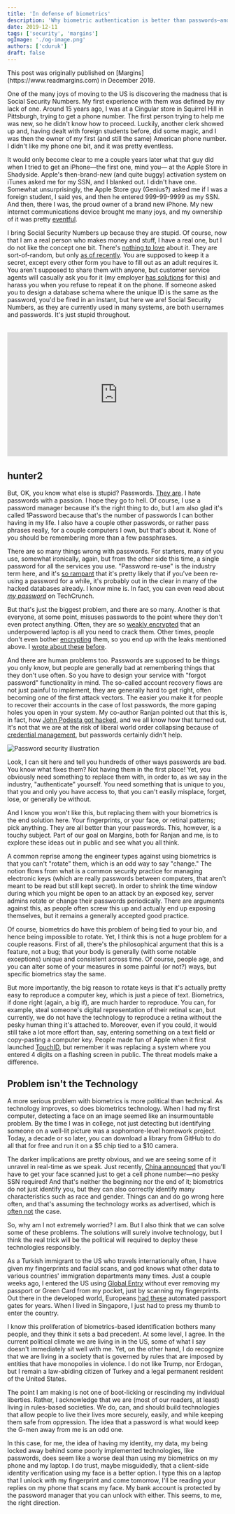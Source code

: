 ```yaml
---
title: 'In defense of biometrics'
description: 'Why biometric authentication is better than passwords—and how to think about the political implications of widespread biometric systems'
date: 2019-12-11
tags: ['security', 'margins']
ogImage: './og-image.png'
authors: ['cduruk']
draft: false
---
```




<Callout variant="note">
This post was originally published on [Margins](https://www.readmargins.com) in December 2019.
</Callout>

One of the many joys of moving to the US is discovering the madness that is Social Security Numbers. My first experience with them was defined by my lack of one. Around 15 years ago, I was at a Cingular store in Squirrel Hill in Pittsburgh, trying to get a phone number. The first person trying to help me was new, so he didn't know how to proceed. Luckily, another clerk showed up and, having dealt with foreign students before, did some magic, and I was then the owner of my first (and still the same) American phone number. I didn't like my phone one bit, and it was pretty eventless.

It would only become clear to me a couple years later what that guy did when I tried to get an iPhone—the first one, mind you— at the Apple Store in Shadyside. Apple's then-brand-new (and quite buggy) activation system on iTunes asked me for my SSN, and I blanked out. I didn't have one. Somewhat unsurprisingly, the Apple Store guy (Genius?) asked me if I was a foreign student, I said yes, and then he entered 999-99-9999 as my SSN. And then, there I was, the proud owner of a brand new iPhone. My new internet communications device brought me many joys, and my ownership of it was pretty [eventful](https://archive.triblive.com/news/police-say-students-back-in-school-are-smorgasbord-for-would-be-robbers/).

I bring Social Security Numbers up because they are stupid. Of course, now that I am a real person who makes money and stuff, I have a real one, but I do not like the concept one bit. There's [nothing to love](https://www.youtube.com/watch?v=Erp8IAUouus) about it. They are sort-of-random, but only [as of recently](https://www.ssa.gov/employer/randomization.html). You are supposed to keep it a secret, except every other form you have to fill out as an adult requires it. You aren't supposed to share them with anyone, but customer service agents will casually ask you for it (my employer [has solutions](https://www.verygoodsecurity.com/use-cases/identity-verification) for this) and harass you when you refuse to repeat it on the phone. If someone asked you to design a database schema where the unique ID is the same as the password, you'd be fired in an instant, but here we are! Social Security Numbers, as they are currently used in many systems, are both usernames and passwords. It's just stupid throughout.

<div style="position: relative; padding-bottom: 56.25%; height: 0; overflow: hidden; margin: 2rem 0;">
  <iframe src="https://www.youtube.com/embed/Erp8IAUouus" style="position: absolute; top: 0; left: 0; width: 100%; height: 100%;" frameborder="0" allow="accelerometer; autoplay; clipboard-write; encrypted-media; gyroscope; picture-in-picture" allowfullscreen></iframe>
</div>

## hunter2

But, OK, you know what else is stupid? Passwords. [They are](http://bash.org/?244321). I hate passwords with a passion. I hope they go to hell. Of course, I use a password manager because it's the right thing to do, but I am also glad it's called 1Password because that's the number of passwords I can bother having in my life. I also have a couple other passwords, or rather pass phrases really, for a couple computers I own, but that's about it. None of you should be remembering more than a few passphrases.

There are so many things wrong with passwords. For starters, many of you use, somewhat ironically, again, but from the other side this time, a single password for all the services you use. "Password re-use" is the industry term here, and it's [so rampant](https://cloud.google.com/blog/products/identity-security/best-practices-for-a-more-secure-login-in-google-cloud) that it's pretty likely that if you've been re-using a password for a while, it's probably out in the clear in many of the hacked databases already. I know mine is. In fact, you can even read about [*my password*](https://techcrunch.com/2019/02/11/620-million-hacked-accounts-dark-web/) on TechCrunch.

But that's just the biggest problem, and there are so many. Another is that everyone, at some point, misuses passwords to the point where they don't even protect anything. Often, they are so [weakly encrypted](https://www.wired.com/story/facebook-passwords-plaintext-change-yours/) that an underpowered laptop is all you need to crack them. Other times, people don't even bother [encrypting](https://www.wired.com/story/google-stored-gsuite-passwords-plaintext/) them, so you end up with the leaks mentioned above. I [wrote about these](https://www.readmargins.com/p/i-was-wrong-about-google-facebook) [before](https://themargins.substack.com/p/whats-in-a-username).

And there are human problems too. Passwords are supposed to be things you only know, but people are generally bad at remembering things that they don't use often. So you have to design your service with "forgot password" functionality in mind. The so-called account recovery flows are not just painful to implement, they are generally hard to get right, often becoming one of the first attack vectors. The easier you make it for people to recover their accounts in the case of lost passwords, the more gaping holes you open in your system. My co-author Ranjan pointed out that this is, in fact, how [John Podesta got hacked](https://www.theguardian.com/us-news/2016/dec/14/dnc-hillary-clinton-emails-hacked-russia-aide-john-podesta), and we all know how that turned out. It's not that we are at the risk of liberal world order collapsing because of [credential management](https://www.politico.com/story/2016/10/john-podesta-cybersecurity-hacked-emails-230122), but passwords certainly didn't help.

<Image src={contentImage} alt="Password security illustration" />

Look, I can sit here and tell you hundreds of other ways passwords are bad. You know what fixes them? Not having them in the first place! Yet, you obviously need something to replace them with, in order to, as we say in the industry, "authenticate" yourself. You need something that is unique to you, that you and only you have access to, that you can't easily misplace, forget, lose, or generally be without.

And I know you won't like this, but replacing them with your biometrics is the end solution here. Your fingerprints, or your face, or retinal patterns; pick anything. They are all better than your passwords. This, however, is a touchy subject. Part of our goal on Margins, both for Ranjan and me, is to explore these ideas out in public and see what you all think.

A common reprise among the engineer types against using biometrics is that you can't "rotate" them, which is an odd way to say "change." The notion flows from what is a common security practice for managing electronic keys (which are really passwords between computers, that aren't meant to be read but still kept secret). In order to shrink the time window during which you might be open to an attack by an exposed key, server admins rotate or change their passwords periodically. There are arguments against this, as people often screw this up and actually end up exposing themselves, but it remains a generally accepted good practice.

Of course, biometrics do have this problem of being tied to your bio, and hence being impossible to rotate. Yet, I think this is not a huge problem for a couple reasons. First of all, there's the philosophical argument that this is a feature, not a bug; that your body is generally (with some notable exceptions) unique and consistent across time. Of course, people age, and you can alter some of your measures in some painful (or not?) ways, but specific biometrics stay the same.

But more importantly, the big reason to rotate keys is that it's actually pretty easy to reproduce a computer key, which is just a piece of text. Biometrics, if done right (again, a big if), are much harder to reproduce. You can, for example, steal someone's digital representation of their retinal scan, but currently, we do not have the technology to reproduce a retina without the pesky human thing it's attached to. Moreover, even if you could, it would still take a lot more effort than, say, entering something on a text field or copy-pasting a computer key. People made fun of Apple when it first launched [TouchID](https://en.wikipedia.org/wiki/Touch_ID), but remember it was replacing a system where you entered 4 digits on a flashing screen in public. The threat models make a difference.

## Problem isn't the Technology

A more serious problem with biometrics is more political than technical. As technology improves, so does biometrics technology. When I had my first computer, detecting a face on an image seemed like an insurmountable problem. By the time I was in college, not just detecting but identifying someone on a well-lit picture was a sophomore-level homework project. Today, a decade or so later, you can download a library from GitHub to do all that for free and run it on a $5 chip tied to a $10 camera.

The darker implications are pretty obvious, and we are seeing some of it unravel in real-time as we speak. Just recently, [China announced](https://www.bbc.com/news/world-asia-china-50587098) that you'll have to get your face scanned just to get a cell phone number—no pesky SSN required! And that's neither the beginning nor the end of it; biometrics do not just identify you, but they can also correctly identify many characteristics such as race and gender. Things can and do go wrong here often, and that's assuming the technology works as advertised, which is [often not](https://www.cnn.com/2009/TECH/12/22/hp.webcams/index.html) the case.

So, why am I not extremely worried? I am. But I also think that we can solve some of these problems. The solutions will surely involve technology, but I think the real trick will be the political will required to deploy these technologies responsibly.

As a Turkish immigrant to the US who travels internationally often, I have given my fingerprints and facial scans, and god knows what other data to various countries' immigration departments many times. Just a couple weeks ago, I entered the US using [Global Entry](https://www.cbp.gov/travel/trusted-traveler-programs/global-entry) without ever removing my passport or Green Card from my pocket, just by scanning my fingerprints. Out there in the developed world, Europeans [had these](https://en.wikipedia.org/wiki/Automated_border_control_system) automated passport gates for years. When I lived in Singapore, I just had to press my thumb to enter the country.

I know this proliferation of biometrics-based identification bothers many people, and they think it sets a bad precedent. At some level, I agree. In the current political climate we are living in in the US, some of what I say doesn't immediately sit well with me. Yet, on the other hand, I do recognize that we are living in a society that is governed by rules that are imposed by entities that have monopolies in violence. I do not like Trump, nor Erdogan, but I remain a law-abiding citizen of Turkey and a legal permanent resident of the United States.

The point I am making is not one of boot-licking or rescinding my individual liberties. Rather, I acknowledge that we are (most of our readers, at least) living in rules-based societies. We do, can, and should build technologies that allow people to live their lives more securely, easily, and while keeping them safe from oppression. The idea that a password is what would keep the G-men away from me is an odd one.

In this case, for me, the idea of having my identity, my data, my being locked away behind some poorly implemented technologies, like passwords, does seem like a worse deal than using my biometrics on my phone and my laptop. I do trust, maybe misguidedly, that a client-side identity verification using my face is a better option. I type this on a laptop that I unlock with my fingerprint and come tomorrow, I'll be reading your replies on my phone that scans my face. My bank account is protected by the password manager that you can unlock with either. This seems, to me, the right direction.
